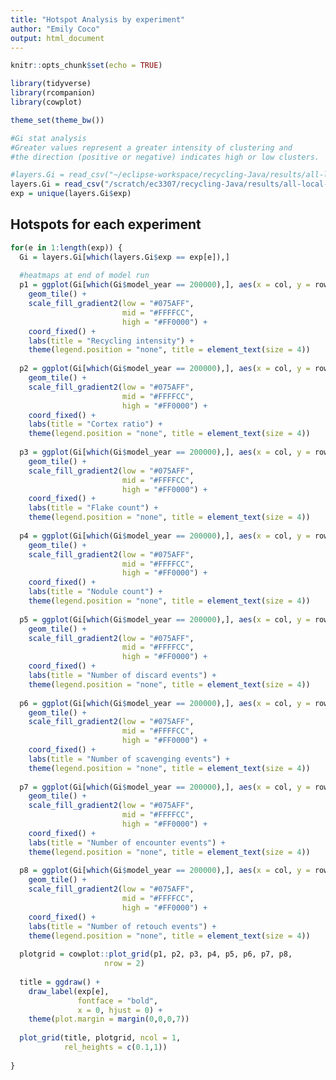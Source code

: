 ```yaml
---
title: "Hotspot Analysis by experiment"
author: "Emily Coco"
output: html_document
---
```


```r
knitr::opts_chunk$set(echo = TRUE)

library(tidyverse)
library(rcompanion)
library(cowplot)

theme_set(theme_bw())

#Gi stat analysis
#Greater values represent a greater intensity of clustering and 
#the direction (positive or negative) indicates high or low clusters. 

#layers.Gi = read_csv("~/eclipse-workspace/recycling-Java/results/all-local-G-results.csv", n_max = 600000)
layers.Gi = read_csv("/scratch/ec3307/recycling-Java/results/all-local-G-results.csv")
exp = unique(layers.Gi$exp)

```

## Hotspots for each experiment

```r

for(e in 1:length(exp)) {
  Gi = layers.Gi[which(layers.Gi$exp == exp[e]),]
  
  #heatmaps at end of model run
  p1 = ggplot(Gi[which(Gi$model_year == 200000),], aes(x = col, y = row, fill = Gi.stat.RI)) +
    geom_tile() +
    scale_fill_gradient2(low = "#075AFF",
                         mid = "#FFFFCC",
                         high = "#FF0000") +
    coord_fixed() +
    labs(title = "Recycling intensity") +
    theme(legend.position = "none", title = element_text(size = 4))
  
  p2 = ggplot(Gi[which(Gi$model_year == 200000),], aes(x = col, y = row, fill = Gi.stat.CR)) +
    geom_tile() +
    scale_fill_gradient2(low = "#075AFF",
                         mid = "#FFFFCC",
                         high = "#FF0000") +
    coord_fixed() +
    labs(title = "Cortex ratio") +
    theme(legend.position = "none", title = element_text(size = 4))
  
  p3 = ggplot(Gi[which(Gi$model_year == 200000),], aes(x = col, y = row, fill = Gi.stat.flk.count)) +
    geom_tile() +
    scale_fill_gradient2(low = "#075AFF",
                         mid = "#FFFFCC",
                         high = "#FF0000") +
    coord_fixed() +
    labs(title = "Flake count") +
    theme(legend.position = "none", title = element_text(size = 4))
  
  p4 = ggplot(Gi[which(Gi$model_year == 200000),], aes(x = col, y = row, fill = Gi.stat.nod.count)) +
    geom_tile() +
    scale_fill_gradient2(low = "#075AFF",
                         mid = "#FFFFCC",
                         high = "#FF0000") +
    coord_fixed() +
    labs(title = "Nodule count") +
    theme(legend.position = "none", title = element_text(size = 4))
    
  p5 = ggplot(Gi[which(Gi$model_year == 200000),], aes(x = col, y = row, fill = Gi.stat.num.discard)) +
    geom_tile() +
    scale_fill_gradient2(low = "#075AFF",
                         mid = "#FFFFCC",
                         high = "#FF0000") +
    coord_fixed() +
    labs(title = "Number of discard events") +
    theme(legend.position = "none", title = element_text(size = 4))
  
  p6 = ggplot(Gi[which(Gi$model_year == 200000),], aes(x = col, y = row, fill = Gi.stat.num.scavenge)) +
    geom_tile() +
    scale_fill_gradient2(low = "#075AFF",
                         mid = "#FFFFCC",
                         high = "#FF0000") +
    coord_fixed() +
    labs(title = "Number of scavenging events") +
    theme(legend.position = "none", title = element_text(size = 4))
  
  p7 = ggplot(Gi[which(Gi$model_year == 200000),], aes(x = col, y = row, fill = Gi.stat.num.encounters)) +
    geom_tile() +
    scale_fill_gradient2(low = "#075AFF",
                         mid = "#FFFFCC",
                         high = "#FF0000") +
    coord_fixed() +
    labs(title = "Number of encounter events") +
    theme(legend.position = "none", title = element_text(size = 4))
  
  p8 = ggplot(Gi[which(Gi$model_year == 200000),], aes(x = col, y = row, fill = Gi.stat.num.retouch)) +
    geom_tile() +
    scale_fill_gradient2(low = "#075AFF",
                         mid = "#FFFFCC",
                         high = "#FF0000") +
    coord_fixed() +
    labs(title = "Number of retouch events") +
    theme(legend.position = "none", title = element_text(size = 4))
  
  plotgrid = cowplot::plot_grid(p1, p2, p3, p4, p5, p6, p7, p8, 
                     nrow = 2)
  
  title = ggdraw() +
    draw_label(exp[e], 
               fontface = "bold", 
               x = 0, hjust = 0) +
    theme(plot.margin = margin(0,0,0,7))
  
  plot_grid(title, plotgrid, ncol = 1, 
            rel_heights = c(0.1,1))
  
}

```
